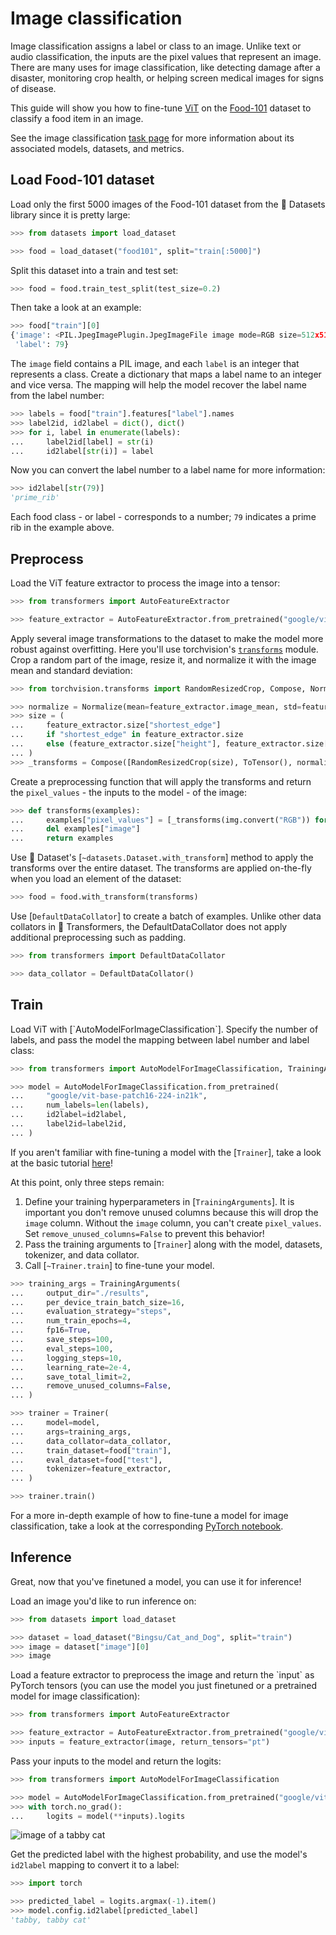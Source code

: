 <!--Copyright 2022 The HuggingFace Team. All rights reserved.

Licensed under the Apache License, Version 2.0 (the "License"); you may not use this file except in compliance with
the License. You may obtain a copy of the License at

http://www.apache.org/licenses/LICENSE-2.0

Unless required by applicable law or agreed to in writing, software distributed under the License is distributed on
an "AS IS" BASIS, WITHOUT WARRANTIES OR CONDITIONS OF ANY KIND, either express or implied. See the License for the
specific language governing permissions and limitations under the License.
-->

# Image classification

<Youtube id="tjAIM7BOYhw"/>

Image classification assigns a label or class to an image. Unlike text or audio classification, the inputs are the pixel values that represent an image. There are many uses for image classification, like detecting damage after a disaster, monitoring crop health, or helping screen medical images for signs of disease.

This guide will show you how to fine-tune [ViT](https://huggingface.co/docs/transformers/v4.16.2/en/model_doc/vit) on the [Food-101](https://huggingface.co/datasets/food101) dataset to classify a food item in an image.

<Tip>

See the image classification [task page](https://huggingface.co/tasks/image-classification) for more information about its associated models, datasets, and metrics.

</Tip>

## Load Food-101 dataset

Load only the first 5000 images of the Food-101 dataset from the 🤗 Datasets library since it is pretty large:

```py
>>> from datasets import load_dataset

>>> food = load_dataset("food101", split="train[:5000]")
```

Split this dataset into a train and test set:

```py
>>> food = food.train_test_split(test_size=0.2)
```

Then take a look at an example:

```py
>>> food["train"][0]
{'image': <PIL.JpegImagePlugin.JpegImageFile image mode=RGB size=512x512 at 0x7F52AFC8AC50>,
 'label': 79}
```

The `image` field contains a PIL image, and each `label` is an integer that represents a class. Create a dictionary that maps a label name to an integer and vice versa. The mapping will help the model recover the label name from the label number:

```py
>>> labels = food["train"].features["label"].names
>>> label2id, id2label = dict(), dict()
>>> for i, label in enumerate(labels):
...     label2id[label] = str(i)
...     id2label[str(i)] = label
```

Now you can convert the label number to a label name for more information:

```py
>>> id2label[str(79)]
'prime_rib'
```

Each food class - or label - corresponds to a number; `79` indicates a prime rib in the example above.

## Preprocess

Load the ViT feature extractor to process the image into a tensor:

```py
>>> from transformers import AutoFeatureExtractor

>>> feature_extractor = AutoFeatureExtractor.from_pretrained("google/vit-base-patch16-224-in21k")
```

Apply several image transformations to the dataset to make the model more robust against overfitting. Here you'll use torchvision's [`transforms`](https://pytorch.org/vision/stable/transforms.html) module. Crop a random part of the image, resize it, and normalize it with the image mean and standard deviation:

```py
>>> from torchvision.transforms import RandomResizedCrop, Compose, Normalize, ToTensor

>>> normalize = Normalize(mean=feature_extractor.image_mean, std=feature_extractor.image_std)
>>> size = (
...     feature_extractor.size["shortest_edge"]
...     if "shortest_edge" in feature_extractor.size
...     else (feature_extractor.size["height"], feature_extractor.size["width"])
... )
>>> _transforms = Compose([RandomResizedCrop(size), ToTensor(), normalize])
```

Create a preprocessing function that will apply the transforms and return the `pixel_values` - the inputs to the model - of the image:

```py
>>> def transforms(examples):
...     examples["pixel_values"] = [_transforms(img.convert("RGB")) for img in examples["image"]]
...     del examples["image"]
...     return examples
```

Use 🤗 Dataset's [`~datasets.Dataset.with_transform`] method to apply the transforms over the entire dataset. The transforms are applied on-the-fly when you load an element of the dataset:

```py
>>> food = food.with_transform(transforms)
```

Use [`DefaultDataCollator`] to create a batch of examples. Unlike other data collators in 🤗 Transformers, the DefaultDataCollator does not apply additional preprocessing such as padding.

```py
>>> from transformers import DefaultDataCollator

>>> data_collator = DefaultDataCollator()
```

## Train

<frameworkcontent>
<pt>
Load ViT with [`AutoModelForImageClassification`]. Specify the number of labels, and pass the model the mapping between label number and label class:

```py
>>> from transformers import AutoModelForImageClassification, TrainingArguments, Trainer

>>> model = AutoModelForImageClassification.from_pretrained(
...     "google/vit-base-patch16-224-in21k",
...     num_labels=len(labels),
...     id2label=id2label,
...     label2id=label2id,
... )
```

<Tip>

If you aren't familiar with fine-tuning a model with the [`Trainer`], take a look at the basic tutorial [here](../training#finetune-with-trainer)!

</Tip>

At this point, only three steps remain:

1. Define your training hyperparameters in [`TrainingArguments`]. It is important you don't remove unused columns because this will drop the `image` column. Without the `image` column, you can't create `pixel_values`. Set `remove_unused_columns=False` to prevent this behavior!
2. Pass the training arguments to [`Trainer`] along with the model, datasets, tokenizer, and data collator.
3. Call [`~Trainer.train`] to fine-tune your model.

```py
>>> training_args = TrainingArguments(
...     output_dir="./results",
...     per_device_train_batch_size=16,
...     evaluation_strategy="steps",
...     num_train_epochs=4,
...     fp16=True,
...     save_steps=100,
...     eval_steps=100,
...     logging_steps=10,
...     learning_rate=2e-4,
...     save_total_limit=2,
...     remove_unused_columns=False,
... )

>>> trainer = Trainer(
...     model=model,
...     args=training_args,
...     data_collator=data_collator,
...     train_dataset=food["train"],
...     eval_dataset=food["test"],
...     tokenizer=feature_extractor,
... )

>>> trainer.train()
```
</pt>
</frameworkcontent>

<Tip>

For a more in-depth example of how to fine-tune a model for image classification, take a look at the corresponding [PyTorch notebook](https://colab.research.google.com/github/huggingface/notebooks/blob/main/examples/image_classification.ipynb).

</Tip>

## Inference

Great, now that you've finetuned a model, you can use it for inference!

Load an image you'd like to run inference on:

```py
>>> from datasets import load_dataset

>>> dataset = load_dataset("Bingsu/Cat_and_Dog", split="train")
>>> image = dataset["image"][0]
>>> image
```

<frameworkcontent>
<pt>
Load a feature extractor to preprocess the image and return the `input` as PyTorch tensors (you can use the model you just finetuned or a pretrained model for image classification):

```py
>>> from transformers import AutoFeatureExtractor

>>> feature_extractor = AutoFeatureExtractor.from_pretrained("google/vit-base-patch16-224")
>>> inputs = feature_extractor(image, return_tensors="pt")
```

Pass your inputs to the model and return the logits:

```py
>>> from transformers import AutoModelForImageClassification

>>> model = AutoModelForImageClassification.from_pretrained("google/vit-base-patch16-224")
>>> with torch.no_grad():
...     logits = model(**inputs).logits
```

<div class="flex justify-center">
    <img src="https://huggingface.co/datasets/huggingface/documentation-images/resolve/main/image-classification-inference.png" alt="image of a tabby cat"/>
</div>

Get the predicted label with the highest probability, and use the model's `id2label` mapping to convert it to a label:

```py
>>> import torch

>>> predicted_label = logits.argmax(-1).item()
>>> model.config.id2label[predicted_label]
'tabby, tabby cat'
```
</pt>
</frameworkcontent>